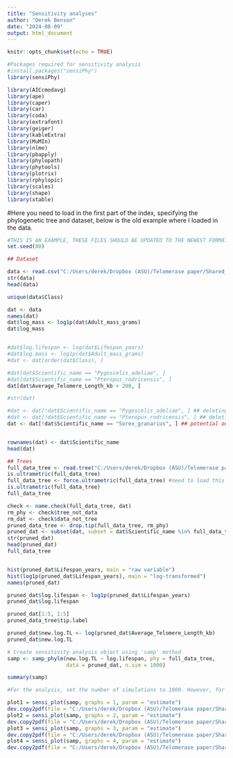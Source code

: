 ---
title: "Sensitivity analyses"
author: "Derek Benson"
date: "2024-08-09"
output: html_document
---

```{r setup, include=FALSE}
knitr::opts_chunk$set(echo = TRUE)
```

```{r}
#Packages required for sensitivity analysis
#install.packages("sensiPhy")
library(sensiPhy)
```

```{r}
library(AICcmodavg)
library(ape)
library(caper)
library(car)
library(coda)
library(extrafont)
library(geiger)
library(kableExtra)
library(MuMIn)
library(nlme)
library(pbapply)
library(phylopath)
library(phytools)
library(plotrix)
library(rphylopic)
library(scales)
library(shape)
library(xtable)
```


#Here you need to load in the first part of the index, specifying the phylogenetic tree and dataset, below is the old example where I loaded in the data. 
```{r}
#THIS IS AN EXAMPLE, THESE FILES SHOULD BE UPDATED TO THE NEWEST FORMAT
set.seed(80)

## Dataset

data <- read.csv("C:/Users/derek/Dropbox (ASU)/Telomerase paper/Shared_Data/Revision files/analyses/new_data_2024_revision_data_seluanov corrections_names_changed.csv")
str(data)
head(data)

unique(data$Class)

dat <- data
names(dat)
dat$log_mass <- log1p(dat$Adult_mass_grams)
dat$log_mass


#dat$log.lifespan <- log(dat$Lifespan_years)
#dat$log.mass <- log1p(dat$Adult_mass_grams)
#dat <- dat[order(dat$Class), ]

#dat[dat$Scientific_name == "Pygoscelis_adeliae", ]
#dat[dat$Scientific_name == "Pteropus_rodricensis", ]
dat[dat$Average_Telomere_Length_kb > 200, ]

#str(dat)

#dat <- dat[!dat$Scientific_name == "Pygoscelis_adeliae", ] ## deleting duplicated spp
#dat <- dat[!dat$Scientific_name == "Pteropus_rodricensis", ] ## deleting duplicated spp
dat <- dat[!dat$Scientific_name == "Sorex_granarius", ] ## potential outlier


rownames(dat) <- dat$Scientific_name
head(dat)

## Trees
full_data_tree <- read.tree("C:/Users/derek/Dropbox (ASU)/Telomerase paper/Shared_Data/Revision files/analyses/full species list.nwk")
is.ultrametric(full_data_tree) 
full_data_tree <- force.ultrametric(full_data_tree) #need to load this package in, it is in the packages needed to run the full analyses but I am unsure what specific package it is.
is.ultrametric(full_data_tree)
full_data_tree

check <- name.check(full_data_tree, dat)
rm_phy <- check$tree_not_data
rm_dat <- check$data_not_tree
pruned_data_tree <- drop.tip(full_data_tree, rm_phy)
pruned_dat <- subset(dat, subset = dat$Scientific_name %in% full_data_tree$tip, select = names(dat))
str(pruned_dat)
head(pruned_dat)
full_data_tree


hist(pruned_dat$Lifespan_years, main = "raw variable")
hist(log1p(pruned_dat$Lifespan_years), main = "log-transformed")
names(pruned_dat)

pruned_dat$log.lifespan <- log1p(pruned_dat$Lifespan_years)
pruned_dat$log.lifespan

pruned_dat[1:5, 1:5]
pruned_data_tree$tip.label

pruned_dat$new.log.TL <- log(pruned_dat$Average_Telomere_Length_kb)
pruned_dat$new.log.TL
```


```{r}
# Create sensitivity analysis object using 'samp' method
samp <- samp_phylm(new.log.TL ~ log.lifespan, phy = full_data_tree, 
                   data = pruned_dat, n.sim = 1000)

summary(samp)

#For the analysis, set the number of simulations to 1000. However, for the generation of figures, the number of simulations should be set to 100, because 1000 is too many for plotting and things aren't as clean

plot1 = sensi_plot(samp, graphs = 1, param = "estimate")
dev.copy2pdf(file = "C:/Users/derek/Dropbox (ASU)/Telomerase paper/Shared_Data/Revision files/plot1.pdf", width = 7, height = 7)
plot2 = sensi_plot(samp, graphs = 2, param = "estimate")
dev.copy2pdf(file = "C:/Users/derek/Dropbox (ASU)/Telomerase paper/Shared_Data/Revision files/plot2.pdf", width = 7, height = 7)
plot3 = sensi_plot(samp, graphs = 3, param = "estimate")
dev.copy2pdf(file = "C:/Users/derek/Dropbox (ASU)/Telomerase paper/Shared_Data/Revision files/plot3.pdf", width = 7, height = 7)
plot4 = sensi_plot(samp, graphs = 4, param = "estimate")
dev.copy2pdf(file = "C:/Users/derek/Dropbox (ASU)/Telomerase paper/Shared_Data/Revision files/plot4.pdf", width = 7, height = 7)
```

